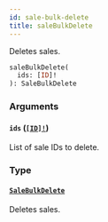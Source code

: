```yaml
---
id: sale-bulk-delete
title: saleBulkDelete
---
```


Deletes sales.

```graphql
saleBulkDelete(
  ids: [ID]!
): SaleBulkDelete

```

### Arguments

#### `ids` ([`[ID]!`](/api-reference/scalars/id.mdx))

List of sale IDs to delete.

### Type

#### [`SaleBulkDelete`](/api-reference/objects/sale-bulk-delete.mdx)

Deletes sales.
